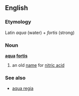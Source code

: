 ==English==
===Etymology===
Latin ''aqua'' (water) + ''fortis'' (strong)
===Noun===
'''[[aqua]] [[fortis]]'''
#an old [[name]] for [[nitric acid]]
===See also===
*[[aqua regia]]